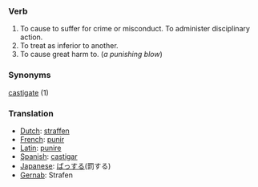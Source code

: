 === Verb ===

#To cause to suffer for crime or misconduct. To administer disciplinary action. 
#To treat as inferior to another.
#To cause great harm to. (''a punishing blow'')

=== Synonyms ===
[[castigate]] (1)
=== Translation ===
*[[Dutch]]: [[straffen]]
*[[French]]: [[punir]]
*[[Latin]]: [[punire]]
*[[Spanish]]: [[castigar]]
*[[Japanese]]: [[ばっする]](罰する)
*[[Gernab]]: Strafen